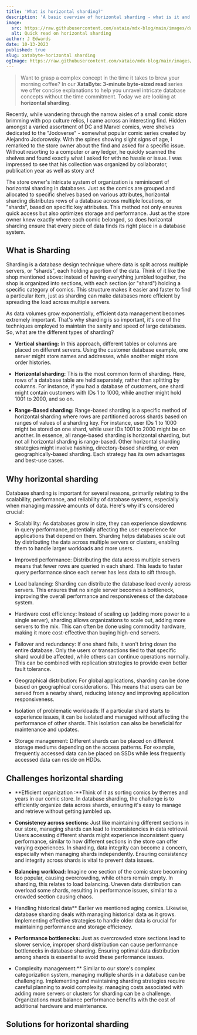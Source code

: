 ```yaml
---
title: 'What is horizontal sharding?'
description: 'A basic overview of horizontal sharding - what is it and what are the challenges?'
image:
  src: https://raw.githubusercontent.com/xataio/mdx-blog/main/images/database-sharding-min.png
  alt: Quick read on horizontal sharding
author: J Edwards
date: 10-13-2023
published: true
slug: xatabyte-horizontal sharding
ogImage: https://raw.githubusercontent.com/xataio/mdx-blog/main/images/database-sharding-twitter-og-min.png
---
```


> Want to grasp a complex concept in the time it takes to brew your morning coffee? In our **XataByte: 3-minute byte-sized read** series we offer concise explanations to help you unravel intricate database concepts without the time commitment. Today we are looking at **horizontal sharding**.

Recently, while wandering through the narrow aisles of a small comic store brimming with pop culture relics, I came across an interesting find. Hidden amongst a varied assortment of DC and Marvel comics, were shelves dedicated to the "Jodoverse" - somewhat popular comic series created by Alejandro Jodorowsky. With the spines showing slight signs of age, I remarked to the store owner about the find and asked for a specific issue. Without resorting to a computer or any ledger, he quickly scanned the shelves and found exactly what I asked for with no hassle or issue. I was impressed to see that his collection was organized by collaborator, publication year as well as story arc!

The store owner's intricate system of organization is reminiscent of horizontal sharding in databases. Just as the comics are grouped and allocated to specific shelves based on various attributes, horizontal sharding distributes rows of a database across multiple locations, or "shards", based on specific key attributes. This method not only ensures quick access but also optimizes storage and performance. Just as the store owner knew exactly where each comic belonged, so does horizontal sharding ensure that every piece of data finds its right place in a database system.

## What is Sharding

Sharding is a database design technique where data is split across multiple servers, or "shards", each holding a portion of the data. Think of it like the shop mentioned above: instead of having everything jumbled together, the shop is organized into sections, with each section (or "shard") holding a specific category of comics. This structure makes it easier and faster to find a particular item, just as sharding can make databases more efficient by spreading the load across multiple servers.

As data volumes grow exponentially, efficient data management becomes extremely important. That's why sharding is so important, it's one of the techniques employed to maintain the sanity and speed of large databases. So, what are the different types of sharding?

- **Vertical sharding:** In this approach, different tables or columns are placed on different servers. Using the customer database example, one server might store names and addresses, while another might store order histories.

- **Horizontal sharding:** This is the most common form of sharding. Here, rows of a database table are held separately, rather than splitting by columns. For instance, if you had a database of customers, one shard might contain customers with IDs 1 to 1000, while another might hold 1001 to 2000, and so on.

- **Range-Based sharding:** Range-based sharding is a specific method of horizontal sharding where rows are partitioned across shards based on ranges of values of a sharding key. For instance, user IDs 1 to 1000 might be stored on one shard, while user IDs 1001 to 2000 might be on another. In essence, all range-based sharding is horizontal sharding, but not all horizontal sharding is range-based. Other horizontal sharding strategies might involve hashing, directory-based sharding, or even geographically-based sharding. Each strategy has its own advantages and best-use cases.

## Why horizontal sharding

Database sharding is important for several reasons, primarily relating to the scalability, performance, and reliability of database systems, especially when managing massive amounts of data. Here's why it's considered crucial:

- Scalability: As databases grow in size, they can experience slowdowns in query performance, potentially affecting the user experience for applications that depend on them. Sharding helps databases scale out by distributing the data across multiple servers or clusters, enabling them to handle larger workloads and more users.

- Improved performance: Distributing the data across multiple servers means that fewer rows are queried in each shard. This leads to faster query performance since each server has less data to sift through.

- Load balancing: Sharding can distribute the database load evenly across servers. This ensures that no single server becomes a bottleneck, improving the overall performance and responsiveness of the database system.

- Hardware cost efficiency: Instead of scaling up (adding more power to a single server), sharding allows organizations to scale out, adding more servers to the mix. This can often be done using commodity hardware, making it more cost-effective than buying high-end servers.

- Failover and redundancy: If one shard fails, it won't bring down the entire database. Only the users or transactions tied to that specific shard would be affected, while others can continue operations normally. This can be combined with replication strategies to provide even better fault tolerance.

- Geographical distribution: For global applications, sharding can be done based on geographical considerations. This means that users can be served from a nearby shard, reducing latency and improving application responsiveness.

- Isolation of problematic workloads: If a particular shard starts to experience issues, it can be isolated and managed without affecting the performance of other shards. This isolation can also be beneficial for maintenance and updates.

- Storage management: Different shards can be placed on different storage mediums depending on the access patterns. For example, frequently accessed data can be placed on SSDs while less frequently accessed data can reside on HDDs.

## Challenges horizontal sharding

- **Efficient organization :**Think of it as sorting comics by themes and years in our comic store. In database sharding, the challenge is to efficiently organize data across shards, ensuring it's easy to manage and retrieve without getting jumbled up.

- **Consistency across sections:** Just like maintaining different sections in our store, managing shards can lead to inconsistencies in data retrieval. Users accessing different shards might experience inconsistent query performance, similar to how different sections in the store can offer varying experiences. In sharding, data integrity can become a concern, especially when managing shards independently. Ensuring consistency and integrity across shards is vital to prevent data issues.

- **Balancing workload:** Imagine one section of the comic store becoming too popular, causing overcrowding, while others remain empty. In sharding, this relates to load balancing. Uneven data distribution can overload some shards, resulting in performance issues, similar to a crowded section causing chaos.

- Handling historical data\*\* Earlier we mentioned aging comics. Likewise, database sharding deals with managing historical data as it grows. Implementing effective strategies to handle older data is crucial for maintaining performance and storage efficiency.

- **Performance bottlenecks:** Just as overcrowded store sections lead to slower service, improper shard distribution can cause performance bottlenecks in database sharding. Ensuring optimal data distribution among shards is essential to avoid these performance issues.

- Complexity management:\*\* Similar to our store's complex categorization system, managing multiple shards in a database can be challenging. Implementing and maintaining sharding strategies require careful planning to avoid complexity. managing costs associated with adding more servers or clusters for sharding can be a challenge. Organizations must balance performance benefits with the cost of additional hardware and maintenance.

## Solutions for horizontal sharding
